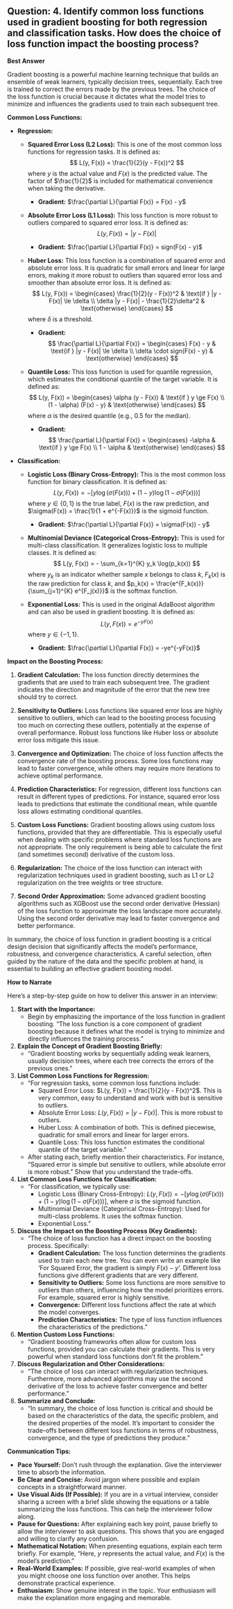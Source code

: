 ## Question: 4. Identify common loss functions used in gradient boosting for both regression and classification tasks. How does the choice of loss function impact the boosting process?

**Best Answer**

Gradient boosting is a powerful machine learning technique that builds an ensemble of weak learners, typically decision trees, sequentially. Each tree is trained to correct the errors made by the previous trees. The choice of the loss function is crucial because it dictates what the model tries to minimize and influences the gradients used to train each subsequent tree.

**Common Loss Functions:**

*   **Regression:**

    *   **Squared Error Loss (L2 Loss):** This is one of the most common loss functions for regression tasks. It is defined as:
        $$
        L(y, F(x)) = \frac{1}{2}(y - F(x))^2
        $$
        where $y$ is the actual value and $F(x)$ is the predicted value. The factor of $\frac{1}{2}$ is included for mathematical convenience when taking the derivative.

        *   **Gradient:** $\frac{\partial L}{\partial F(x)} = F(x) - y$
    *   **Absolute Error Loss (L1 Loss):** This loss function is more robust to outliers compared to squared error loss.  It is defined as:
        $$
        L(y, F(x)) = |y - F(x)|
        $$

        *   **Gradient:** $\frac{\partial L}{\partial F(x)} = sign(F(x) - y)$
    *   **Huber Loss:** This loss function is a combination of squared error and absolute error loss. It is quadratic for small errors and linear for large errors, making it more robust to outliers than squared error loss and smoother than absolute error loss. It is defined as:
        $$
        L(y, F(x)) =
        \begin{cases}
        \frac{1}{2}(y - F(x))^2 & \text{if } |y - F(x)| \le \delta \\
        \delta |y - F(x)| - \frac{1}{2}\delta^2 & \text{otherwise}
        \end{cases}
        $$
        where $\delta$ is a threshold.

        *   **Gradient:**
        $$
        \frac{\partial L}{\partial F(x)} =
        \begin{cases}
        F(x) - y & \text{if } |y - F(x)| \le \delta \\
        \delta \cdot sign(F(x) - y) & \text{otherwise}
        \end{cases}
        $$
    *   **Quantile Loss:** This loss function is used for quantile regression, which estimates the conditional quantile of the target variable.  It is defined as:
        $$
        L(y, F(x)) =
        \begin{cases}
        \alpha (y - F(x)) & \text{if } y \ge F(x) \\
        (1 - \alpha) (F(x) - y) & \text{otherwise}
        \end{cases}
        $$
        where $\alpha$ is the desired quantile (e.g., 0.5 for the median).

        *   **Gradient:**
         $$
        \frac{\partial L}{\partial F(x)} =
        \begin{cases}
        -\alpha & \text{if } y \ge F(x) \\
        1 - \alpha & \text{otherwise}
        \end{cases}
        $$

*   **Classification:**

    *   **Logistic Loss (Binary Cross-Entropy):** This is the most common loss function for binary classification. It is defined as:
        $$
        L(y, F(x)) = -[y \log(\sigma(F(x))) + (1 - y) \log(1 - \sigma(F(x)))]
        $$
        where $y \in \{0, 1\}$ is the true label, $F(x)$ is the raw prediction, and $\sigma(F(x)) = \frac{1}{1 + e^{-F(x)}}$ is the sigmoid function.

        *   **Gradient:** $\frac{\partial L}{\partial F(x)} = \sigma(F(x)) - y$
    *   **Multinomial Deviance (Categorical Cross-Entropy):** This is used for multi-class classification. It generalizes logistic loss to multiple classes. It is defined as:
        $$
        L(y, F(x)) = - \sum_{k=1}^{K} y_k \log(p_k(x))
        $$
        where $y_k$ is an indicator whether sample $x$ belongs to class $k$, $F_k(x)$ is the raw prediction for class $k$, and $p_k(x) = \frac{e^{F_k(x)}}{\sum_{j=1}^{K} e^{F_j(x)}}$ is the softmax function.
    *   **Exponential Loss:** This is used in the original AdaBoost algorithm and can also be used in gradient boosting.  It is defined as:
        $$
        L(y, F(x)) = e^{-yF(x)}
        $$
        where $y \in \{-1, 1\}$.

        *   **Gradient:** $\frac{\partial L}{\partial F(x)} = -ye^{-yF(x)}$

**Impact on the Boosting Process:**

1.  **Gradient Calculation:** The loss function directly determines the gradients that are used to train each subsequent tree. The gradient indicates the direction and magnitude of the error that the new tree should try to correct.

2.  **Sensitivity to Outliers:** Loss functions like squared error loss are highly sensitive to outliers, which can lead to the boosting process focusing too much on correcting these outliers, potentially at the expense of overall performance.  Robust loss functions like Huber loss or absolute error loss mitigate this issue.

3.  **Convergence and Optimization:** The choice of loss function affects the convergence rate of the boosting process. Some loss functions may lead to faster convergence, while others may require more iterations to achieve optimal performance.

4.  **Prediction Characteristics:** For regression, different loss functions can result in different types of predictions.  For instance, squared error loss leads to predictions that estimate the conditional mean, while quantile loss allows estimating conditional quantiles.

5.  **Custom Loss Functions:** Gradient boosting allows using custom loss functions, provided that they are differentiable. This is especially useful when dealing with specific problems where standard loss functions are not appropriate.  The only requirement is being able to calculate the first (and sometimes second) derivative of the custom loss.

6.  **Regularization:** The choice of the loss function can interact with regularization techniques used in gradient boosting, such as L1 or L2 regularization on the tree weights or tree structure.

7. **Second Order Approximation:** Some advanced gradient boosting algorithms such as XGBoost use the second order derivative (Hessian) of the loss function to approximate the loss landscape more accurately. Using the second order derivative may lead to faster convergence and better performance.

In summary, the choice of loss function in gradient boosting is a critical design decision that significantly affects the model's performance, robustness, and convergence characteristics. A careful selection, often guided by the nature of the data and the specific problem at hand, is essential to building an effective gradient boosting model.

**How to Narrate**

Here's a step-by-step guide on how to deliver this answer in an interview:

1.  **Start with the Importance:**
    *   Begin by emphasizing the importance of the loss function in gradient boosting. "The loss function is a core component of gradient boosting because it defines what the model is trying to minimize and directly influences the training process."

2.  **Explain the Concept of Gradient Boosting Briefly:**
    *   "Gradient boosting works by sequentially adding weak learners, usually decision trees, where each tree corrects the errors of the previous ones."

3.  **List Common Loss Functions for Regression:**
    *   "For regression tasks, some common loss functions include:
        *   Squared Error Loss: $L(y, F(x)) = \frac{1}{2}(y - F(x))^2$. This is very common, easy to understand and work with but is sensitive to outliers.
        *   Absolute Error Loss: $L(y, F(x)) = |y - F(x)|$.  This is more robust to outliers.
        *   Huber Loss: A combination of both.  This is defined piecewise, quadratic for small errors and linear for larger errors.
        *   Quantile Loss: This loss function estimates the conditional quantile of the target variable."

    *   After stating each, briefly mention their characteristics. For instance, "Squared error is simple but sensitive to outliers, while absolute error is more robust."  Show that you understand the trade-offs.

4.  **List Common Loss Functions for Classification:**
    *   "For classification, we typically use:
        *   Logistic Loss (Binary Cross-Entropy): $L(y, F(x)) = -[y \log(\sigma(F(x))) + (1 - y) \log(1 - \sigma(F(x)))]$, where $\sigma$ is the sigmoid function.
        *   Multinomial Deviance (Categorical Cross-Entropy): Used for multi-class problems.  It uses the softmax function.
        *   Exponential Loss."

5.  **Discuss the Impact on the Boosting Process (Key Gradients):**
    *   "The choice of loss function has a direct impact on the boosting process. Specifically:
        *   **Gradient Calculation:** The loss function determines the gradients used to train each new tree. You can even write an example like 'For Squared Error, the gradient is simply $F(x) - y$'. Different loss functions give different gradients that are very different.
        *   **Sensitivity to Outliers:** Some loss functions are more sensitive to outliers than others, influencing how the model prioritizes errors. For example, squared error is highly sensitive.
        *   **Convergence:** Different loss functions affect the rate at which the model converges.
        *   **Prediction Characteristics:** The type of loss function influences the characteristics of the predictions."

6.  **Mention Custom Loss Functions:**
    *   "Gradient boosting frameworks often allow for custom loss functions, provided you can calculate their gradients. This is very powerful when standard loss functions don't fit the problem."

7.  **Discuss Regularization and Other Considerations:**
    *   "The choice of loss can interact with regularization techniques. Furthermore, more advanced algorithms may use the second derivative of the loss to achieve faster convergence and better performance."

8.  **Summarize and Conclude:**
    *   "In summary, the choice of loss function is critical and should be based on the characteristics of the data, the specific problem, and the desired properties of the model. It's important to consider the trade-offs between different loss functions in terms of robustness, convergence, and the type of predictions they produce."

**Communication Tips:**

*   **Pace Yourself:** Don't rush through the explanation. Give the interviewer time to absorb the information.
*   **Be Clear and Concise:** Avoid jargon where possible and explain concepts in a straightforward manner.
*   **Use Visual Aids (If Possible):** If you are in a virtual interview, consider sharing a screen with a brief slide showing the equations or a table summarizing the loss functions. This can help the interviewer follow along.
*   **Pause for Questions:** After explaining each key point, pause briefly to allow the interviewer to ask questions. This shows that you are engaged and willing to clarify any confusion.
*   **Mathematical Notation:** When presenting equations, explain each term briefly. For example, "Here, $y$ represents the actual value, and $F(x)$ is the model's prediction."
*   **Real-World Examples:** If possible, give real-world examples of when you might choose one loss function over another. This helps demonstrate practical experience.
*   **Enthusiasm:** Show genuine interest in the topic. Your enthusiasm will make the explanation more engaging and memorable.
